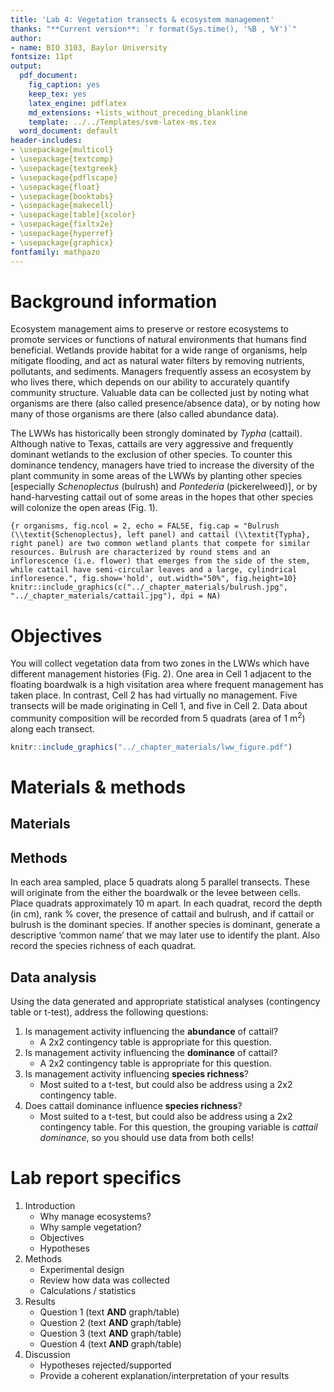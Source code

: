 ```yaml
---
title: 'Lab 4: Vegetation transects & ecosystem management'
thanks: "**Current version**: `r format(Sys.time(), '%B , %Y')`"
author:
- name: BIO 3103, Baylor University
fontsize: 11pt
output:
  pdf_document:
    fig_caption: yes
    keep_tex: yes
    latex_engine: pdflatex
    md_extensions: +lists_without_preceding_blankline
    template: ../../Templates/svm-latex-ms.tex
  word_document: default
header-includes:
- \usepackage{multicol}
- \usepackage{textcomp}
- \usepackage{textgreek}
- \usepackage{pdflscape}
- \usepackage{float}
- \usepackage{booktabs}
- \usepackage{makecell}
- \usepackage[table]{xcolor}
- \usepackage{fixltx2e}
- \usepackage{hyperref}
- \usepackage{graphicx}
fontfamily: mathpazo
---
```


# Background information

Ecosystem management aims to preserve or restore ecosystems to promote services or functions of natural environments that humans find beneficial. Wetlands provide habitat for a wide range of organisms, help mitigate flooding, and act as natural water filters by removing nutrients, pollutants, and sediments. Managers frequently assess an ecosystem by who lives there, which depends on our ability to accurately quantify community structure. Valuable data can be collected just by noting what organisms are there (also called presence/absence data), or by noting how many of those organisms are there (also called abundance data).

The LWWs has historically been strongly dominated by *Typha* (cattail). Although native to Texas, cattails are very aggressive and frequently dominant wetlands to the exclusion of other species. To counter this dominance tendency, managers have tried to increase the diversity of the plant community in some areas of the LWWs by planting other species [especially *Schenoplectus* (bulrush) and *Pontederia* (pickerelweed)], or by hand-harvesting cattail out of some areas in the hopes that other species will colonize the open areas (Fig. 1). 

```{r organisms, fig.ncol = 2, echo = FALSE, fig.cap = "Bulrush (\\textit{Schenoplectus}, left panel) and cattail (\\textit{Typha}, right panel) are two common wetland plants that compete for similar resources. Bulrush are characterized by round stems and an inflorescence (i.e. flower) that emerges from the side of the stem, while cattail have semi-circular leaves and a large, cylindrical infloresence.", fig.show='hold', out.width="50%", fig.height=10}
knitr::include_graphics(c("../_chapter_materials/bulrush.jpg",
                          "../_chapter_materials/cattail.jpg"), dpi = NA)
```

# Objectives

You will collect vegetation data from two zones in the LWWs which have different management histories (Fig. 2). One area in Cell 1 adjacent to the floating boardwalk is a high visitation area where frequent management has taken place. In contrast, Cell 2 has had virtually no management. Five transects will be made originating in Cell 1, and five in Cell 2. Data about community composition will be recorded from 5 quadrats (area of 1 m^2^) along each transect. 

```r
knitr::include_graphics("../_chapter_materials/lww_figure.pdf")
```

# Materials & methods

## Materials


\begin{multicols}{2}
\begin{itemize}{}
  \item Quadrat (m\textsuperscript{2})
  \item Depth pole
  \item Transect tape
  \item Field datasheet and clipboard
\end{itemize}
\end{multicols}

## Methods

In each area sampled, place 5 quadrats along 5 parallel transects. These will originate from the either the boardwalk or the levee between cells. Place quadrats approximately 10 m apart. In each quadrat, record the depth (in cm), rank % cover, the presence of cattail and bulrush, and if cattail or bulrush is the dominant species. If another species is dominant, generate a descriptive 'common name' that we may later use to identify the plant. Also record the species richness of each quadrat. 


## Data analysis

Using the data generated and appropriate statistical analyses (contingency table or t-test), address the following questions:

1. Is management activity influencing the **abundance** of cattail?
    * A 2x2 contingency table is appropriate for this question.

2. Is management activity influencing the **dominance** of cattail?
    * A 2x2 contingency table is appropriate for this question.
    
3. Is management activity influencing **species richness**?
    * Most suited to a t-test, but could also be address using a 2x2 contingency table.
    
4. Does cattail dominance influence **species richness**?
    * Most suited to a t-test, but could also be address using a 2x2 contingency table. For this question, the grouping variable is *cattail dominance*, so you should use data from both cells!


\pagebreak

# Lab report specifics

1. Introduction
    * Why manage ecosystems?
    * Why sample vegetation?
    * Objectives
    * Hypotheses
2. Methods
    * Experimental design
    * Review how data was collected
    * Calculations / statistics
3. Results
    * Question 1 (text **AND** graph/table)
    * Question 2 (text **AND** graph/table)
    * Question 3 (text **AND** graph/table)
    * Question 4 (text **AND** graph/table)
4. Discussion
    * Hypotheses rejected/supported
    * Provide a coherent explanation/interpretation of your results
